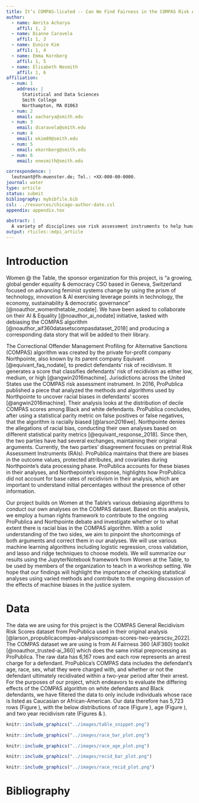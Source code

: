 ```yaml
---
title: It’s COMPAS-licated -- Can We Find Fairness in the COMPAS Risk Assessment Algorithm?
author:
  - name: Amrita Acharya
    affil: 1, 2
  - name: Dianne Caravela
    affil: 1, 3
  - name: Eunice Kim
    affil: 1, 4
  - name: Emma Kornberg
    affil: 1, 5
  - name: Elisabeth Nesmith
    affil: 1, 6
affiliation:
  - num: 1
    address: |
      Statistical and Data Sciences
      Smith College
      Northampton, MA 01063
  - num: 2
    email: aacharya@smith.edu
  - num: 3
    email: dcaravela@smith.edu
  - num: 4
    email: ekim89@smith.edu
  - num: 5
    email: ekornberg@smith.edu
  - num: 6
    email: enesmith@smith.edu

correspondence: |
  leutnant@fh-muenster.de; Tel.: +XX-000-00-0000.
journal: water
type: article
status: submit
bibliography: mybibfile.bib
csl: ../resources/chicago-author-date.csl
appendix: appendix.tex

abstract: |
  A variety of disciplines use risk assessment instruments to help humans make data-driven decisions. Northpointe, a software company, created a risk assessment instrument known as the Correctional Offender Management Profiling for Alternative Sanctions (COMPAS). COMPAS uses various behavioral and psychological metrics related to recidivism to assist justice systems in assessing a defendant’s potential recidivism risk. ProPublica published an article which concludes that the biases in the criminal justice system are reflected in the COMPAS software. Using a human rights framework adopted from the organization Women at the Table, we use various debiasing algorithms to analyze both sides of the argument between Northpointe and ProPublica and determine the level and extent of racial bias in the COMPAS algorithm. 
output: rticles::mdpi_article
---
```


# Introduction

Women @ the Table, the sponsor organization for this project, is “a growing, global gender equality & democracy CSO based in Geneva, Switzerland focused on advancing feminist systems change by using the prism of technology, innovation & AI exercising leverage points in technology, the economy, sustainability & democratic governance” [@noauthor_womenthetable_nodate]. We have been asked to collaborate on their AI & Equality [@noauthor_ai_nodate] initiative, tasked with debiasing the COMPAS algorithm [@noauthor_aif360datasetscompasdataset_2018] and producing a corresponding data story that will be added to their library. 

The Correctional Offender Management Profiling for Alternative Sanctions (COMPAS) algorithm was created by the private for-profit company Northpointe, also known by its parent company Equivant [@equivant_faq_nodate], to predict defendants’ risk of recidivism. It generates a score that classifies defendants’ risk of recidivism as either low, medium, or high [@angwin2016machine]. Jurisdictions across the United States use the COMPAS risk assessment instrument. In 2016, ProPublica published a piece that analyzed the methods and algorithms used by Northpointe to uncover racial biases in defendants’ scores [@angwin2016machine]. Their analysis looks at the distribution of decile COMPAS scores among Black and white defendants. ProPublica concludes, after using a statistical parity metric on false positives or false negatives, that the algorithm is racially biased [@larson2016we]. Northpointe denies the allegations of racial bias, conducting their own analyses based on different statistical parity metrics [@equivant_response_2018]. Since then, the two parties have had several exchanges, maintaining their original arguments. Currently, the two parties’ disagreement focuses on pretrial Risk Assessment Instruments (RAIs). ProPublica maintains that there are biases in the outcome values, protected attributes, and covariates during Northpointe’s data processing phase. ProPublica accounts for these biases in their analyses, and Northepointe’s response, highlights how ProPublica did not account for base rates of recidivism in their analysis, which are important to understand initial percentages without the presence of other information. 

Our project builds on Women at the Table’s various debiasing algorithms to conduct our own analyses on the COMPAS dataset. Based on this analysis, we employ a human rights framework to contribute to the ongoing ProPublica and Northpointe debate and investigate whether or to what extent there is racial bias in the COMPAS algorithm. With a solid understanding of the two sides, we aim to pinpoint the shortcomings of both arguments and correct them in our analyses. We will use various machine learning algorithms including logistic regression, cross validation, and lasso and ridge techniques to choose models. We will summarize our results using the JupyterNotebook framework from Women at the Table, to be used by members of the organization to teach in a workshop setting. We hope that our findings will highlight the importance of checking statistical analyses using varied methods and contribute to the ongoing discussion of the effects of machine biases in the justice system.

# Data

The data we are using for this project is the COMPAS General Recidivism Risk Scores dataset from ProPublica used in their original analysis [@larson_propublicacompas-analysiscompas-scores-two-yearscsv_2022]. The COMPAS dataset we are using is from AI Fairness 360 (AIF360) toolkit [@noauthor_trusted-ai_360] which does the same initial preprocessing as ProPublica. The raw data has 6,167 rows and each row represents an arrest charge for a defendant. ProPublica’s COMPAS data includes the defendant's age, race, sex, what they were charged with, and whether or not the defendant ultimately recidivated within a two-year period after their arrest. For the purposes of our project, which endeavors to evaluate the differing effects of the COMPAS algorithm on white defendants and Black defendants, we have filtered the data to only include individuals whose race is listed as Caucasian or African-American. Our data therefore has 5,723 rows (Figure \ref{fig:table snip}), with the below distributions of race (Figure \ref{fig:race plot}), age (Figure \ref{fig:age plot}), and two year recidivism rate (Figures \ref{fig:recid plot} & \ref{fig:recid race plot}).

```r
knitr::include_graphics("../images/table_snippet.png")
```

```r
knitr::include_graphics("../images/race_bar_plot.png")
```

```r
knitr::include_graphics("../images/race_age_plot.png")
```

```r
knitr::include_graphics("../images/recid_bar_plot.png")
```

```r
knitr::include_graphics("../images/race_recid_plot.png")
```


# Bibliography

